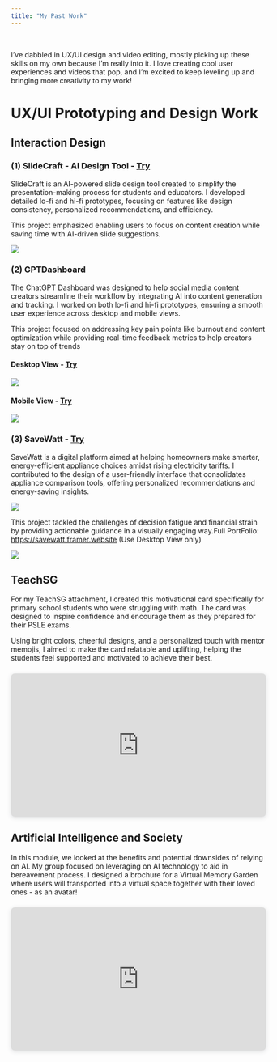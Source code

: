 ```yaml
---
title: "My Past Work"
---
```


```r
```

<br> I've dabbled in UX/UI design and video editing, mostly picking up these skills on my own because I'm really into it. I love creating cool user experiences and videos that pop, and I'm excited to keep leveling up and bringing more creativity to my work!

# UX/UI Prototyping and Design Work

## Interaction Design

### (1) SlideCraft - AI Design Tool - <a href="https://www.figma.com/proto/4o0fMCNtIOXtFuupnMgmlU/(Slidecraft)-Hi-Fi-Prototype-Flow?page-id=0%3A1&node-id=1-31&starting-point-node-id=1%3A31&t=Mh9u0WSzDA1yIXVO-1" target="_blank">Try</a>

SlideCraft is an AI-powered slide design tool created to simplify the presentation-making process for students and educators. I developed detailed lo-fi and hi-fi prototypes, focusing on features like design consistency, personalized recommendations, and efficiency.

This project emphasized enabling users to focus on content creation while saving time with AI-driven slide suggestions.

![](src/images/Slidecraft.png)

### (2) GPTDashboard

The ChatGPT Dashboard was designed to help social media content creators streamline their workflow by integrating AI into content generation and tracking. I worked on both lo-fi and hi-fi prototypes, ensuring a smooth user experience across desktop and mobile views.

This project focused on addressing key pain points like burnout and content optimization while providing real-time feedback metrics to help creators stay on top of trends​

#### Desktop View - <a href="https://www.figma.com/proto/LZcst4QtAgGJgik4eHhaRb/(ChatGPT-Dashboard)-Hi-Fi-Desktop-View-Prototype-Link%3A?page-id=0%3A1&node-id=1-228&starting-point-node-id=1%3A228&t=p4qJvBRCwOvr5VdO-1" target="_blank">Try</a>

![](src/images/GPTDashboard.png)

#### Mobile View - <a href="https://www.figma.com/proto/XAkmFk4Ob0sKCjq9WicOTn/(ChatGPT-Dashboard)-Hi-Fi-Mobile-View-Prototype-Link%3A?page-id=0%3A1&node-id=1-155&starting-point-node-id=1%3A155&scaling=scale-down&content-scaling=fixed&t=usOMIBXFWyw4m05r-1" target="_blank">Try</a>

![](src/images/Mobile%20Dashboard.png)

### (3) SaveWatt - <a href="https://www.figma.com/proto/33D1uDg1g786wbtU9np2gq/4_G3_Prototype?page-id=3%3A646&node-id=89-2546&starting-point-node-id=89%3A2546&t=NrbMP0AecEP9SCMu-1" target="_blank">Try</a>

SaveWatt is a digital platform aimed at helping homeowners make smarter, energy-efficient appliance choices amidst rising electricity tariffs. I contributed to the design of a user-friendly interface that consolidates appliance comparison tools, offering personalized recommendations and energy-saving insights.

![](src/images/SaveWatt_Prototype.png)

This project tackled the challenges of decision fatigue and financial strain by providing actionable guidance in a visually engaging way.Full PortFolio: <https://savewatt.framer.website> (Use Desktop View only)

![](src/images/SaveWatt.png)

## TeachSG

For my TeachSG attachment, I created this motivational card specifically for primary school students who were struggling with math. The card was designed to inspire confidence and encourage them as they prepared for their PSLE exams.

Using bright colors, cheerful designs, and a personalized touch with mentor memojis, I aimed to make the card relatable and uplifting, helping the students feel supported and motivated to achieve their best.

::: {style="position: relative; width: 100%; height: 0; padding-top: 56.2225%; padding-bottom: 0; box-shadow: 0 2px 8px 0 rgba(63,69,81,0.16); margin-top: 1.6em; margin-bottom: 0.9em; overflow: hidden; border-radius: 8px; will-change: transform;"}
<iframe loading="lazy" style="position: absolute; width: 100%; height: 100%; top: 0; left: 0; border: none; padding: 0;margin: 0;" src="https://www.canva.com/design/DAGRwrKGhxo/DFyJSp72gAFRLvh1wU3bwA/view?embed" allowfullscreen="allowfullscreen" allow="fullscreen">

</iframe>
:::

<a href="https://www.canva.com/design/DAGRwrKGhxo/DFyJSp72gAFRLvh1wU3bwA/view?utm_content=DAGRwrKGhxo&utm_campaign=designshare&utm_medium=embeds&utm_source=link" target="_blank" rel="noopener"></a>

## Artificial Intelligence and Society

In this module, we looked at the benefits and potential downsides of relying on AI. My group focused on leveraging on AI technology to aid in bereavement process. I designed a brochure for a Virtual Memory Garden where users will transported into a virtual space together with their loved ones - as an avatar!

::: {style="position: relative; width: 100%; height: 0; padding-top: 56.2225%; padding-bottom: 0; box-shadow: 0 2px 8px 0 rgba(63,69,81,0.16); margin-top: 1.6em; margin-bottom: 0.9em; overflow: hidden; border-radius: 8px; will-change: transform;"}
<iframe loading="lazy" style="position: absolute; width: 100%; height: 100%; top: 0; left: 0; border: none; padding: 0;margin: 0;" src="https://www.canva.com/design/DAF0lbgxhPk/jKGt5Uqtio2trLaLP-h9tw/view?embed" allowfullscreen="allowfullscreen" allow="fullscreen">

</iframe>
:::

```         
```

```         
```

